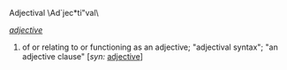 Adjectival \Ad`jec*ti"val\

''[[adjective]]''
# of or relating to or functioning as an adjective; "adjectival syntax"; "an adjective clause" [''syn:'' [[adjective]]]